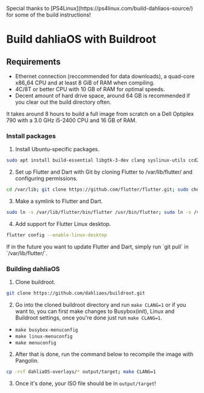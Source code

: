 
<Callout>
  Special thanks to [PS4Linux](https://ps4linux.com/build-dahliaos-source/) for
  some of the build instructions!
</Callout>

# Build dahliaOS with Buildroot

## Requirements

- Ethernet connection (reccommended for data downloads), a quad-core x86_64 CPU and at least 8 GiB of RAM when compiling.
- 4C/8T or better CPU with 10 GB of RAM for optimal speeds.
- Decent amount of hard drive space, around 64 GB is recommended if you clear out the build directory often.

It takes around 8 hours to build a full image from scratch on a Dell Optiplex 790 with a 3.0 GHz i5-2400 CPU and 16 GB of RAM.

<div className="steps-container">

### Install packages

1. Install Ubuntu-specific packages.

```sh
sudo apt install build-essential libgtk-3-dev clang syslinux-utils ccd2iso docbook-xsl gobject-introspection cmake git ninja-build nano
```

2. Set up Flutter and Dart with Git by cloning Flutter to /var/lib/flutter/ and configuring permissions.

```sh
cd /var/lib; git clone https://github.com/flutter/flutter.git; sudo chown -R $USER:$USER /var/lib/flutter/
```

3. Make a symlink to Flutter and Dart.

```sh
sudo ln -s /var/lib/flutter/bin/flutter /usr/bin/flutter; sudo ln -s /var/lib/flutter/bin/dart /usr/bin/dart
```

4. Add support for Flutter Linux desktop.

```sh
flutter config --enable-linux-desktop
```

<Callout>
  If in the future you want to update Flutter and Dart, simply run `git pull` in
  `/var/lib/flutter/`.
</Callout>

### Building dahliaOS

1. Clone buildroot.

```sh
git clone https://github.com/dahliaos/buildroot.git
```

2. Go into the cloned buildroot directory and run `make CLANG=1` or if you want to, you can first make changes to Busybox(init), Linux and Buildroot settings, once you're done just run `make CLANG=1`.

- `make busybox-menuconfig`
- `make linux-menuconfig`
- `make menuconfig`

2. After that is done, run the command below to recompile the image with Pangolin.

```sh
cp -rvf dahliaOS-overlays/* output/target; make CLANG=1
```

3. Once it's done, your ISO file should be in `output/target`!

</div>
